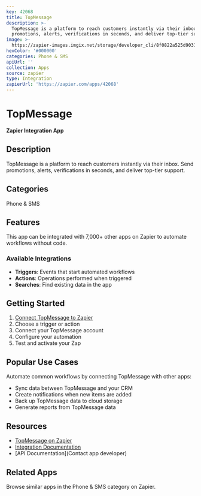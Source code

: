 ```yaml
---
key: 42068
title: TopMessage
description: >-
  TopMessage is a platform to reach customers instantly via their inbox. Send
  promotions, alerts, verifications in seconds, and deliver top-tier support.
image: >-
  https://zapier-images.imgix.net/storage/developer_cli/8f0822a525d9031a48d080dad0063d89.png?auto=format%2Ccompress&ixlib=python-3.0.0&q=50
hexColor: '#000000'
categories: Phone & SMS
apiUrl: ''
collection: Apps
source: zapier
type: Integration
zapierUrl: 'https://zapier.com/apps/42068'
---
```

# TopMessage

**Zapier Integration App**

## Description

TopMessage is a platform to reach customers instantly via their inbox. Send promotions, alerts, verifications in seconds, and deliver top-tier support.

## Categories

Phone & SMS

## Features

This app can be integrated with 7,000+ other apps on Zapier to automate workflows without code.

### Available Integrations

- **Triggers**: Events that start automated workflows
- **Actions**: Operations performed when triggered
- **Searches**: Find existing data in the app

## Getting Started

1. [Connect TopMessage to Zapier](https://zapier.com/apps/42068)
2. Choose a trigger or action
3. Connect your TopMessage account
4. Configure your automation
5. Test and activate your Zap

## Popular Use Cases

Automate common workflows by connecting TopMessage with other apps:

- Sync data between TopMessage and your CRM
- Create notifications when new items are added
- Back up TopMessage data to cloud storage
- Generate reports from TopMessage data

## Resources

- [TopMessage on Zapier](https://zapier.com/apps/42068)
- [Integration Documentation](https://zapier.com/apps/42068/integrations)
- [API Documentation](Contact app developer)

## Related Apps

Browse similar apps in the Phone & SMS category on Zapier.
